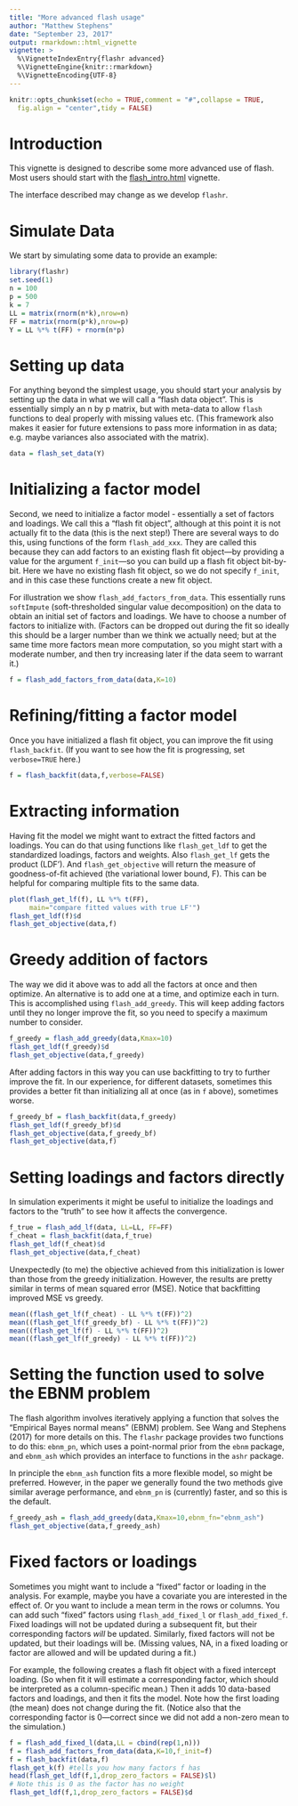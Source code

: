 ```yaml
---
title: "More advanced flash usage"
author: "Matthew Stephens"
date: "September 23, 2017"
output: rmarkdown::html_vignette
vignette: >
  %\VignetteIndexEntry{flashr advanced}
  %\VignetteEngine{knitr::rmarkdown}
  %\VignetteEncoding{UTF-8}
---
```


```r
knitr::opts_chunk$set(echo = TRUE,comment = "#",collapse = TRUE,
  fig.align = "center",tidy = FALSE)
```

# Introduction

This vignette is designed to describe some more advanced use of flash.
Most users should start with the [flash_intro.html](flash_intro.html)
vignette.

The interface described may change as we develop `flashr`.

# Simulate Data

We start by simulating some data to provide an example:

```r
library(flashr)
set.seed(1)
n = 100
p = 500
k = 7
LL = matrix(rnorm(n*k),nrow=n)
FF = matrix(rnorm(p*k),nrow=p)
Y = LL %*% t(FF) + rnorm(n*p)
```

# Setting up data

For anything beyond the simplest usage, you should start your analysis
by setting up the data in what we will call a "flash data object".
This is essentially simply an n by p matrix, but with meta-data to
allow `flash` functions to deal properly with missing values
etc. (This framework also makes it easier for future extensions to
pass more information in as data; e.g. maybe variances also associated
with the matrix).

```r
data = flash_set_data(Y)
```

# Initializing a factor model

Second, we need to initialize a factor model - essentially a set of
factors and loadings. We call this a "flash fit object", although at
this point it is not actually fit to the data (this is the next step!)
There are several ways to do this, using functions of the form
`flash_add_xxx`. They are called this because they can add factors to
an existing flash fit object---by providing a value for the argument
`f_init`---so you can build up a flash fit object bit-by-bit. Here
we have no existing flash fit object, so we do not specify `f_init`,
and in this case these functions create a new fit object.

For illustration we show `flash_add_factors_from_data`. This
essentially runs `softImpute` (soft-thresholded singular value
decomposition) on the data to obtain an initial set of factors and
loadings. We have to choose a number of factors to initialize
with. (Factors can be dropped out during the fit so ideally this
should be a larger number than we think we actually need; but at the
same time more factors mean more computation, so you might start with
a moderate number, and then try increasing later if the data seem to
warrant it.)

```r
f = flash_add_factors_from_data(data,K=10)
```

# Refining/fitting a factor model

Once you have initialized a flash fit object, you can improve the fit
using `flash_backfit`. (If you want to see how the fit is progressing,
set `verbose=TRUE` here.)

```r
f = flash_backfit(data,f,verbose=FALSE)
```

# Extracting information

Having fit the model we might want to extract the fitted factors and
loadings.  You can do that using functions like `flash_get_ldf` to get
the standardized loadings, factors and weights. Also `flash_get_lf`
gets the product (LDF').  And `flash_get_objective` will return the
measure of goodness-of-fit achieved (the variational lower bound,
F). This can be helpful for comparing multiple fits to the same data.

```r
plot(flash_get_lf(f), LL %*% t(FF),
     main="compare fitted values with true LF'")
flash_get_ldf(f)$d
flash_get_objective(data,f)
```

# Greedy addition of factors

The way we did it above was to add all the factors at once and then optimize.
An alternative is to add one at a time, and optimize each in turn. This is accomplished
using `flash_add_greedy`. This will keep adding factors until they no longer improve
the fit, so you need to specify a maximum number to consider.
```r
f_greedy = flash_add_greedy(data,Kmax=10)
flash_get_ldf(f_greedy)$d
flash_get_objective(data,f_greedy)
```

After adding factors in this way you can use backfitting to try to
further improve the fit. In our experience, for different datasets,
sometimes this provides a better fit than initializing all at once (as
in `f` above), sometimes worse.

```r
f_greedy_bf = flash_backfit(data,f_greedy)
flash_get_ldf(f_greedy_bf)$d
flash_get_objective(data,f_greedy_bf)
flash_get_objective(data,f)
```

# Setting loadings and factors directly

In simulation experiments it might be useful to initialize the
loadings and factors to the "truth" to see how it affects the
convergence.

```r
f_true = flash_add_lf(data, LL=LL, FF=FF)
f_cheat = flash_backfit(data,f_true)
flash_get_ldf(f_cheat)$d
flash_get_objective(data,f_cheat)
```

Unexpectedly (to me) the objective achieved from this initialization
is lower than those from the greedy initialization. However, the
results are pretty similar in terms of mean squared error
(MSE). Notice that backfitting improved MSE vs greedy.

```r
mean((flash_get_lf(f_cheat) - LL %*% t(FF))^2)
mean((flash_get_lf(f_greedy_bf) - LL %*% t(FF))^2)
mean((flash_get_lf(f) - LL %*% t(FF))^2)
mean((flash_get_lf(f_greedy) - LL %*% t(FF))^2)
```

# Setting the function used to solve the EBNM problem

The flash algorithm involves iteratively applying a function that
solves the "Empirical Bayes normal means" (EBNM) problem. See Wang and
Stephens (2017) for more details on this.  The `flashr` package
provides two functions to do this: `ebnm_pn`, which uses a
point-normal prior from the `ebnm` package, and `ebnm_ash` which
provides an interface to functions in the `ashr` package.

In principle the `ebnm_ash` function fits a more flexible model, so
might be preferred. However, in the paper we generally found the two
methods give similar average performance, and `ebnm_pn` is (currently)
faster, and so this is the default.

```r
f_greedy_ash = flash_add_greedy(data,Kmax=10,ebnm_fn="ebnm_ash")
flash_get_objective(data,f_greedy_ash)
```

# Fixed factors or loadings

Sometimes you might want to include a "fixed" factor or loading in the
analysis.  For example, maybe you have a covariate you are interested
in the effect of.  Or you want to include a mean term in the rows or
columns. You can add such "fixed" factors using `flash_add_fixed_l` or
`flash_add_fixed_f`.  Fixed loadings will not be updated during a
subsequent fit, but their corresponding factors *will* be
updated. Similarly, fixed factors will not be updated, but their
loadings will be. (Missing values, NA, in a fixed loading or factor
are allowed and will be updated during a fit.)

For example, the following creates a flash fit object with a fixed
intercept loading. (So when fit it will estimate a corresponding
factor, which should be interpreted as a column-specific mean.) Then
it adds 10 data-based factors and loadings, and then it fits the
model. Note how the first loading (the mean) does not change during
the fit. (Notice also that the corresponding factor is 0---correct
since we did not add a non-zero mean to the simulation.)

```r
f = flash_add_fixed_l(data,LL = cbind(rep(1,n)))
f = flash_add_factors_from_data(data,K=10,f_init=f)
f = flash_backfit(data,f)
flash_get_k(f) #tells you how many factors f has
head(flash_get_ldf(f,1,drop_zero_factors = FALSE)$l)
# Note this is 0 as the factor has no weight
flash_get_ldf(f,1,drop_zero_factors = FALSE)$d
```
